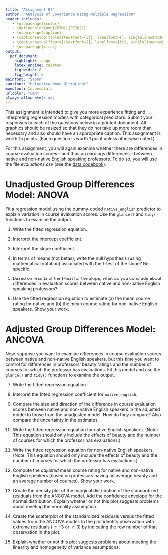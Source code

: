 ```yaml
---
title: "Assignment 07"
author: "Analysis of Covariance Using Multiple Regression"
header-includes:
   - \usepackage{xcolor}
   - \definecolor{umn}{HTML}{FF2D21}
   - \usepackage{caption}
   - \captionsetup[table]{textfont={it}, labelfont={}, singlelinecheck=false, labelsep=newline}
   - \captionsetup[figure]{textfont={}, labelfont={it}, singlelinecheck=false, labelsep=period}
   - \usepackage{xfrac}
output: 
  pdf_document:
    highlight: tango
    latex_engine: xelatex
    fig_width: 6
    fig_height: 6
mainfont: "Sabon"
sansfont: "Helvetica Neue UltraLight"
monofont: Inconsolata
urlcolor: "umn"
always_allow_html: yes
---
```


\frenchspacing

This assignment is intended to give you more experience fitting and interpreting regression models with categorical predictors. Submit your responses to each of the questions below in a printed document. All graphics should be resized so that they do not take up more room than necessary and also should have an appropriate caption. This assignment is worth 15 points. (Each question is worth 1 point unless otherwise noted.)

\rule{0.5\linewidth}{\linethickness}

For this assignment, you will again examine whether there are differences in course evaluation scores---and thus on earnings differences---between native and non-native English speaking professors. To do so, you will use the file *evaluations.csv* (see the [data codebook](http://zief0002.github.io/epsy-8251/codebooks/evaluations.html)).


# Unadjusted Group Differences Model: ANOVA

Fit a regression model using the dummy-coded `native_english` predictor to explain variation in course evaluation scores. Use the `glance()` and `tidy()` functions to examine the output.

1. Write the fitted regression equation. 

2. Interpret the intercept coefficient.

3. Interpret the slope coefficient.

4. In terms of means (not betas), write the null hypothesis (using mathematical notation) associated with the *t*-test of the slope? Be specific.

5. Based on results of the *t*-test for the slope, what do you conclude about differences in evaluation scores between native and non-native English speaking professors?

6. Use the fitted regression equation to estimate (a) the mean course rating for native and (b) the mean course rating for non-native English speakers. Show your work.


# Adjusted Group Differences Model: ANCOVA

Now, suppose you want to examine differences in course evaluation scores between native and non-native English speakers, but this time you want to control for differences in professors' beauty ratings and the number of courses for which the professor has evaluations. Fit this model and use the `glance()` and `tidy()` functions to examine the output.

7. Write the fitted regression equation.

8. Interpret the fitted regression coefficient for `native_english`.

9. Compare the size and direction of the difference in course evaluation scores between native and non-native English speakers in the adjusted model to those from the unadjusted model. How do they compare? Also compare the uncertainty in the estimates.

10. Write the fitted regression equation for native English speakers. (Note: This equation should only include the effects of beauty and the number of courses for which the professor has evaluations.)

11. Write the fitted regression equation for non-native English speakers. (Note: This equation should only include the effects of beauty and the number of courses for which the professor has evaluations.)

12. Compute the *adjusted* mean course rating for native and non-native English speakers (based on professors having an average beauty and an average number of courses). Show your work.

13. Create the density plot of the marginal distribution of the standardized residuals from the ANCOVA model. Add the confidence envelope for the normal distribution. Explain whether or not this plot suggests problems about meeting the normality assumption.

14. Create the scatterplot of the standardized residuals versus the fitted values from the ANCOVA model. In the plot identify observation with extreme residuals ($\leq-3$ or $\geq3$) by indicating  the row number of that observation in the plot.

15. Explain whether or not this plot suggests problems about meeting the linearity and homogeneity of variance assumptions.
